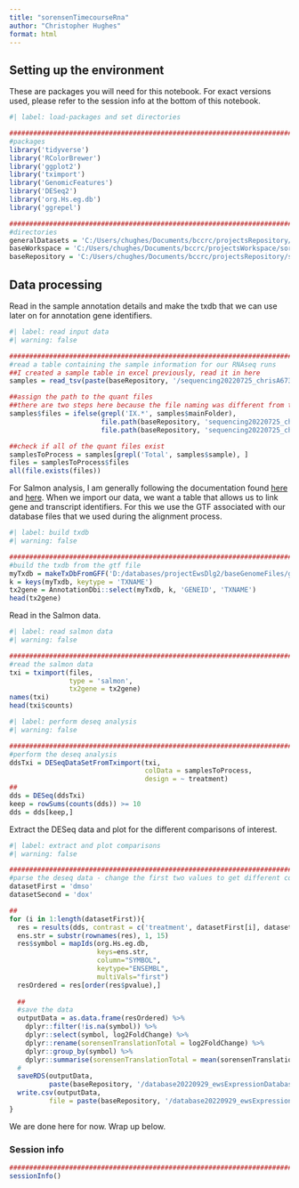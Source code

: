 ```yaml
---
title: "sorensenTimecourseRna"
author: "Christopher Hughes"
format: html
---
```


## Setting up the environment

These are packages you will need for this notebook. For exact versions used, please refer to the session info at the bottom of this notebook.

```r
#| label: load-packages and set directories

##########################################################################################
#packages
library('tidyverse')
library('RColorBrewer')
library('ggplot2')
library('tximport')
library('GenomicFeatures')
library('DESeq2')
library('org.Hs.eg.db')
library('ggrepel')

##########################################################################################
#directories
generalDatasets = 'C:/Users/chughes/Documents/bccrc/projectsRepository/generalDatasets'
baseWorkspace = 'C:/Users/chughes/Documents/bccrc/projectsWorkspace/sorensenLab/relatedToDlg2'
baseRepository = 'C:/Users/chughes/Documents/bccrc/projectsRepository/sorensenLab/relatedToDlg2'
```

## Data processing

Read in the sample annotation details and make the txdb that we can use later on for annotation gene identifiers.

```r
#| label: read input data
#| warning: false

##########################################################################################
#read a table containing the sample information for our RNAseq runs
##I created a sample table in excel previously, read it in here
samples = read_tsv(paste(baseRepository, '/sequencing20220725_chrisA673EwsFli1ShrnaPolysomes/sampleInfoMaster.txt', sep = ''))

##assign the path to the quant files
##there are two steps here because the file naming was different from the sequencing core facility
samples$files = ifelse(grepl('IX.*', samples$mainFolder), 
                       file.path(baseRepository, 'sequencing20220725_chrisA673EwsFli1ShrnaPolysomes/quants', samples$index, 'quant.sf'),
                       file.path(baseRepository, 'sequencing20220725_chrisA673EwsFli1ShrnaPolysomes/quants', samples$library, 'quant.sf'))

##check if all of the quant files exist
samplesToProcess = samples[grepl('Total', samples$sample), ]
files = samplesToProcess$files
all(file.exists(files))
```

For Salmon analysis, I am generally following the documentation found [here](http://bioconductor.org/packages/devel/bioc/vignettes/DESeq2/inst/doc/DESeq2.html) and [here](http://bioconductor.org/packages/release/bioc/vignettes/tximport/inst/doc/tximport.html). When we import our data, we want a table that allows us to link gene and transcript identifiers. For this we use the GTF associated with our database files that we used during the alignment process.

```r
#| label: build txdb
#| warning: false

##########################################################################################
#build the txdb from the gtf file
myTxdb = makeTxDbFromGFF('D:/databases/projectEwsDlg2/baseGenomeFiles/genome.gtf')
k = keys(myTxdb, keytype = 'TXNAME')
tx2gene = AnnotationDbi::select(myTxdb, k, 'GENEID', 'TXNAME')
head(tx2gene)
```

Read in the Salmon data.

```r
#| label: read salmon data
#| warning: false

##########################################################################################
#read the salmon data
txi = tximport(files, 
               type = 'salmon', 
               tx2gene = tx2gene)
names(txi)
head(txi$counts)
```

```r
#| label: perform deseq analysis
#| warning: false

##########################################################################################
#perform the deseq analysis
ddsTxi = DESeqDataSetFromTximport(txi,
                                  colData = samplesToProcess,
                                  design = ~ treatment)
##
dds = DESeq(ddsTxi)
keep = rowSums(counts(dds)) >= 10
dds = dds[keep,]
```

Extract the DESeq data and plot for the different comparisons of interest.

```r
#| label: extract and plot comparisons
#| warning: false

##########################################################################################
#parse the deseq data - change the first two values to get different comparisons
datasetFirst = 'dmso'
datasetSecond = 'dox'

##
for (i in 1:length(datasetFirst)){
  res = results(dds, contrast = c('treatment', datasetFirst[i], datasetSecond))
  ens.str = substr(rownames(res), 1, 15)
  res$symbol = mapIds(org.Hs.eg.db,
                      keys=ens.str,
                      column="SYMBOL",
                      keytype="ENSEMBL",
                      multiVals="first")
  resOrdered = res[order(res$pvalue),]
  
  ##
  #save the data
  outputData = as.data.frame(resOrdered) %>%
    dplyr::filter(!is.na(symbol)) %>%
    dplyr::select(symbol, log2FoldChange) %>%
    dplyr::rename(sorensenTranslationTotal = log2FoldChange) %>%
    dplyr::group_by(symbol) %>%
    dplyr::summarise(sorensenTranslationTotal = mean(sorensenTranslationTotal, na.rm = TRUE))
  #
  saveRDS(outputData, 
          paste(baseRepository, '/database20220929_ewsExpressionDatabase/sorensenTranslationTotal/dataset_sorensenTranslationTotal_', datasetFirst[i], '-', datasetSecond, '.rds', sep = ''))
  write.csv(outputData, 
          file = paste(baseRepository, '/database20220929_ewsExpressionDatabase/sorensenTranslationTotal/dataset_sorensenTranslationTotal_', datasetFirst[i], '-', datasetSecond, '.csv', sep = ''))
}
```

We are done here for now. Wrap up below.

### Session info

```r
##########################################################################################
sessionInfo()
```
